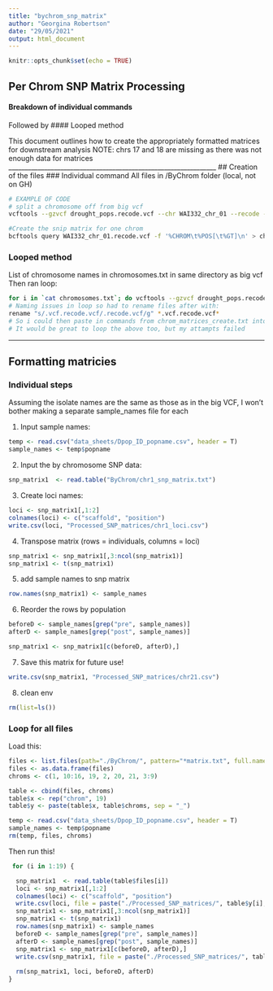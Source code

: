 ```yaml
---
title: "bychrom_snp_matrix"
author: "Georgina Robertson"
date: "29/05/2021"
output: html_document
---
```


```r
knitr::opts_chunk$set(echo = TRUE)
```

## Per Chrom SNP Matrix Processing
#### Breakdown of individual commands
Followed by
#### Looped method

This document outlines how to create the appropriately formatted matrices for downstream analysis
NOTE: chrs 17 and 18 are missing as there was not enough data for matrices
________________________________________________________________
## Creation of the files
### Individual command
All files in /ByChrom folder (local, not on GH)
```bash
# EXAMPLE OF CODE
# split a chromosome off from big vcf
vcftools --gzvcf drought_pops.recode.vcf --chr WAI332_chr_01 --recode --out WAI332_chr_01 

#Create the snip matrix for one chrom
bcftools query WAI332_chr_01.recode.vcf -f '%CHROM\t%POS[\t%GT]\n' > chr1_snp_matrix.txt
```

### Looped method
List of chromosome names in chromosomes.txt in same directory as big vcf
Then ran loop:
```bash
for i in `cat chromosomes.txt`; do vcftools --gzvcf drought_pops.recode.vcf --chr $i --recode --out $i.vcf;done
# Naming issues in loop so had to rename files after with:
rename "s/.vcf.recode.vcf/.recode.vcf/g" *.vcf.recode.vcf*
# So i could then paste in commands from chrom_matrices_create.txt into bash
# It would be great to loop the above too, but my attampts failed
```
________________________________________________________________

## Formatting matricies
### Individual steps
Assuming the isolate names are the same as those as in the big VCF, I won't bother making a separate sample_names file for each

1) Input sample names:
```r
temp <- read.csv("data_sheets/Dpop_ID_popname.csv", header = T)
sample_names <- temp$popname
```


2) Input the by chromosome SNP data: 
```r
snp_matrix1  <- read.table("ByChrom/chr1_snp_matrix.txt")
```

3) Create loci names: 
```r
loci <- snp_matrix1[,1:2]
colnames(loci) <- c("scaffold", "position")
write.csv(loci, "Processed_SNP_matrices/chr1_loci.csv")
```


4) Transpose matrix (rows = individuals, columns = loci)
```r
snp_matrix1 <- snp_matrix1[,3:ncol(snp_matrix1)]
snp_matrix1 <- t(snp_matrix1)
```

5) add sample names to snp matrix
```r
row.names(snp_matrix1) <- sample_names
```

6) Reorder the rows by population
```r
beforeD <- sample_names[grep("pre", sample_names)]
afterD <- sample_names[grep("post", sample_names)]

snp_matrix1 <- snp_matrix1[c(beforeD, afterD),]
```


7) Save this matrix for future use!
```r
write.csv(snp_matrix1, "Processed_SNP_matrices/chr21.csv")
```

8) clean env
```r
rm(list=ls())
```

### Loop for all files

Load this: 
```r
files <- list.files(path="./ByChrom/", pattern="*matrix.txt", full.names=TRUE, recursive=FALSE)
files <- as.data.frame(files)
chroms <- c(1, 10:16, 19, 2, 20, 21, 3:9)

table <- cbind(files, chroms)
table$x <- rep("chrom", 19)
table$y <- paste(table$x, table$chroms, sep = "_")

temp <- read.csv("data_sheets/Dpop_ID_popname.csv", header = T)
sample_names <- temp$popname
rm(temp, files, chroms)
```

Then run this!
```r
 for (i in 1:19) {

  snp_matrix1  <- read.table(table$files[i])
  loci <- snp_matrix1[,1:2]
  colnames(loci) <- c("scaffold", "position")
  write.csv(loci, file = paste("./Processed_SNP_matrices/", table$y[i], "_loci.csv", sep = ""))
  snp_matrix1 <- snp_matrix1[,3:ncol(snp_matrix1)]
  snp_matrix1 <- t(snp_matrix1)
  row.names(snp_matrix1) <- sample_names
  beforeD <- sample_names[grep("pre", sample_names)]
  afterD <- sample_names[grep("post", sample_names)]
  snp_matrix1 <- snp_matrix1[c(beforeD, afterD),]
  write.csv(snp_matrix1, file = paste("./Processed_SNP_matrices/", table$y[i], "_processed_matrix.csv", sep = ""))
  
  rm(snp_matrix1, loci, beforeD, afterD)
}
```

